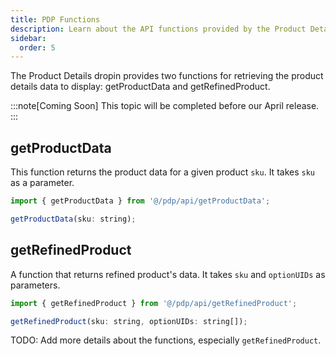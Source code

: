 ```yaml
---
title: PDP Functions
description: Learn about the API functions provided by the Product Details dropin.
sidebar:
  order: 5
---
```


The Product Details dropin provides two functions for retrieving the product details data to display: getProductData and getRefinedProduct.

:::note[Coming Soon]
This topic will be completed before our April release.
:::

## getProductData

This function returns the product data for a given product `sku`. It takes `sku` as a parameter.

```javascript
import { getProductData } from '@/pdp/api/getProductData';

getProductData(sku: string);
```

## getRefinedProduct

A function that returns refined product's data. It takes `sku` and `optionUIDs` as parameters.

```js
import { getRefinedProduct } from '@/pdp/api/getRefinedProduct';

getRefinedProduct(sku: string, optionUIDs: string[]);
```

TODO: Add more details about the functions, especially `getRefinedProduct`.

